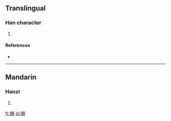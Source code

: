 ==Translingual==

===Han character===
{{Han char|rn=75|rad=木|as=08|sn=12|four=4290<sub>0</sub>|canj=木中X中 (DLXL)|ids=⿰[[女]][[𣶒]]}}

# {{defn|Han|sort=木08}}

====References====
* {{Han ref|kx=0534.030|dkj=14966|dj=0922.020|hdz=21251.100|uh=68E9|ud=26857|bh=D9D6|bd=55766}}

----

==Mandarin==

===Hanzi===
{{cmn-hanzi|pin=[[yuān]] ([[yuan1]])|wg=yüan<sup>1</sup>}}

# {{defn|lang=cmn|sort=木08}}

[[fr:棩]]
[[pl:棩]]